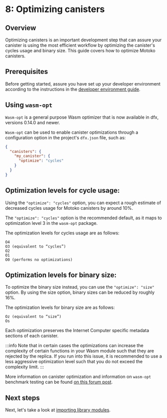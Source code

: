# 8: Optimizing canisters

## Overview

Optimizing canisters is an important development step that can assure your canister is using the most efficient workflow by optimizing the canister's cycles usage and binary size.  This guide covers how to optimize Motoko canisters. 

## Prerequisites

Before getting started, assure you have set up your developer environment according to the instructions in the [developer environment guide](/docs/current/developer-docs/backend/motoko/dev-env).

## Using `wasm-opt`

`Wasm-opt` is a general purpose Wasm optimizer that is now available in dfx, versions 0.14.0 and newer. 

`Wasm-opt` can be used to enable canister optimizations through a configuration option in the project's `dfx.json` file, such as:

```json
{
  "canisters": {
    "my_canister": {
      "optimize": "cycles"
    }
  }
}
```

## Optimization levels for cycle usage:

Using the `"optimize": "cycles"` option, you can expect a rough estimate of decreased cycles usage for Motoko canisters by around 10%. 

The `"optimize": "cycles"` option is the recommended default, as it maps to optimization level 3 in the `wasm-opt` package. 

The optimization levels for cycles usage are as follows:

```
O4
O3 (equivalent to “cycles”)
O2
O1
O0 (performs no optimizations)
```

## Optimization levels for binary size:

To optimize the binary size instead, you can use the `"optimize": "size"` option. By using the size option, binary sizes can be reduced by roughly 16%. 

The optimization levels for binary size are as follows:

```
Oz (equivalent to “size”)
Os
```

Each optimization preserves the Internet Computer specific metadata sections of each canister. 

:::info
Note that in certain cases the optimizations can increase the complexity of certain functions in your Wasm module such that they are rejected by the replica. If you run into this issue, it is recommended to use a less aggressive optimization level such that you do not exceed the complexity limit.
:::

More information on canister optimization and information on `wasm-opt` benchmark testing can be found [on this forum post](https://forum.dfinity.org/t/canister-optimizer-available-in-dfx-0-14-0/21157).

## Next steps

Next, let's take a look at [importing library modules](phonebook.mdx).